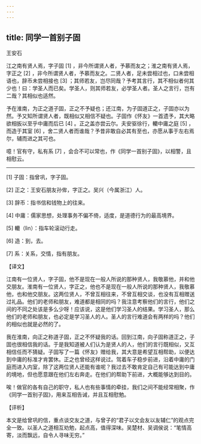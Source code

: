 ```yaml
---
---
---
```

title: 同学一首别子固
---




王安石

江之南有贤人焉，字子固 [1] ，非今所谓贤人者，予慕而友之；淮之南有贤人焉，字正之 [2] ，非今所谓贤人者，予慕而友之。二贤人者，足未尝相过也，口未尝相语也，辞币未尝相接也 [3] ；其师若友，岂尽同哉？予考其言行，其不相似者何其少也！曰：学圣人而已矣。学圣人，则其师若友，必学圣人者。圣人之言行，岂有二哉？其相似也适然。

予在淮南，为正之道子固，正之不予疑也；还江南，为子固道正之，子固亦以为然。予又知所谓贤人者，既相似又相信不疑也。子固作《怀友》一首遗予，其大略欲相扳以至乎中庸而后已 [4] 。正之盖亦尝云尔。夫安驱徐行，轥中庸之庭 [5] ，而造于其室 [6] ，舍二贤人者而谁哉？予昔非敢自必其有至也，亦愿从事于左右焉尔，辅而进之其可也。

噫！官有守，私有系 [7] ，会合不可以常也，作《同学一首别子固》，以相警，且相慰云。



* * *



[1] 子固：指曾巩，字子固。

[2] 正之：王安石朋友孙侔，字正之。吴兴（今属浙江）人。

[3] 辞币：指书信和钱物上的往来。

[4] 中庸：儒家思想，处理事务不偏不倚，适度，是道德行为的最高境界。

[5] 轥（lìn）：指车轮滚动行走。

[6] 造：到，去。

[7] 系：关系，交情，指有朋友。

【译文】

江南有一位贤人，字子固，他不是现在一般人所说的那种贤人，我敬慕他，并和他交朋友。淮南有一位贤人，字正之，他也不是现在一般人所说的那种贤人，我敬慕他，也和他交朋友。这两位贤人，不曾互相往来，不曾互相交谈，也没有互相赠送过礼品。他们的老师和朋友，难道都是相同的吗？我注意考察他们的言行，他们之间的不同之处该是多么少呀！应该说，这是他们学习圣人的结果。学习圣人，那么他们的老师和朋友，也必定是学习圣人的人。圣人的言行难道会有两样的吗？他们的相似也就是必然的了。

我在淮南，向正之称道子固，正之不怀疑我的话。回到江南，向子固称道正之，子固也很相信我的话。于是我知道被人们认为是贤人的人，他们的言行既相似，又互相信任而不猜疑。子固写了一篇《怀友》赠给我，其大意是希望互相帮助，以便达到中庸的标准才肯罢休。正之也曾经这样说过。驾着车子稳步前进，沿着中庸的门庭而进入内室，除了这两位贤人还能有谁呢？我过去不敢肯定自己有可能达到中庸的境地，但也愿意跟在他们左右奔走。在他们的帮助下前进，大概能够达到目的。

唉！做官的各有自己的职守，私人也有些事情的牵挂，我们之间不能经常相聚，作《同学一首别子固》，用来互相告诫，并且互相慰勉。

【评析】

本文是给曾巩的信，重点谈交友之道，与曾子的“君子以文会友以友辅仁”的观点完全一致。以圣人之道相互劝勉，起点高，值得深味。吴楚材、吴调侯说：“笔情高寄，淡而飘远，自令人寻味无穷。”
